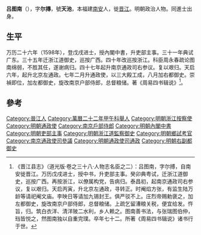 '''吕图南'''（{{bd|1568年||1640年|catIdx=}}），字'''尔摶'''，號'''天池'''，本福建[[南安|南安]]人，徙[[晋江|晋江]]。明朝政治人物。同進士出身。

== 生平 ==
万历二十六年（1598年），登戊戌进士，授內閣中書，升吏部主事。三十一年典试广东。三十五年迁浙江道御史，巡按广西。四十年改巡按浙江。科臣周永春疏论图南绵弱，不胜其任，遂谢病归。四十七年起升南京通政司右参议。复以艰归。天启六年，起升北京左通政。七年二月升通政使，以三大殿工成，八月加右都御史。崇禎即位，加左都御史，旋改南京户部侍郎，总督粮储。著《周易四书辑说》<ref>《晋江县志》（道光版·卷之三十八·人物志名臣之二）：吕图南，字尔搏，自南安徙晋江。万历戊戌进士，授中书，升吏部主事。癸卯典粤试，迁浙江道御史，巡按广西。再按浙江，以僚属构党，告病归。泰昌初，起南京通政司右参议，复以艰归。天启丙寅，升北京左通政，寻转正。时阉焰方张，有监生陆万龄等请祀阉文庙。李映日等请加九锡封王。俱严驳不上。庄烈帝赐勅褒之，加左都御史，旋改南京户部侍郎，总督粮储。上疏乞留漕粮关税，便宜给发。忤旨，归。筑白衣洋、清洋陂二水利，乡人赖之。图南善书法，与张瑞图伯仲，珰皆悦之，然图南独以自重完璞。卒年七十二。所著《周易四书辑说》诸书行于世。</ref>。

==參考==
{{reflist}}

{{萬曆二十六年戊戌科殿試金榜}}

{{Authority control}}

{{DEFAULTSORT:Lv呂}}
[[Category:晉江人|Category:晉江人]]
[[Category:萬曆二十二年甲午科舉人|Category:萬曆二十二年甲午科舉人]]
[[Category:明朝浙江按察使|Category:明朝浙江按察使]]
[[Category:明朝通政使|Category:明朝通政使]]
[[Category:南京戶部侍郎|Category:南京戶部侍郎]]
[[Category:明朝內閣中書|Category:明朝內閣中書]]
[[Category:明朝吏部主事|Category:明朝吏部主事]]
[[Category:明朝浙江道監察御史|Category:明朝浙江道監察御史]]
[[Category:明朝鄉試考官|Category:明朝鄉試考官]]
[[Category:南京通政使司參議|Category:南京通政使司參議]]
[[Category:明朝通政使司通政|Category:明朝通政使司通政]]
[[Category:明朝右副都御史|Category:明朝右副都御史]]


{{明朝人物小作品}}